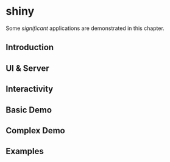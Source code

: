 # shiny

Some _significant_ applications are demonstrated in this chapter.

## Introduction

## UI & Server

## Interactivity

## Basic Demo

## Complex Demo

## Examples
